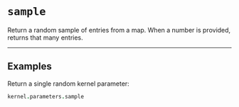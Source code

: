 # `sample`

Return a random sample of entries from a map. When a number is provided, returns that many entries.

---

## Examples

Return a single random kernel parameter:
```coffee
kernel.parameters.sample
```
